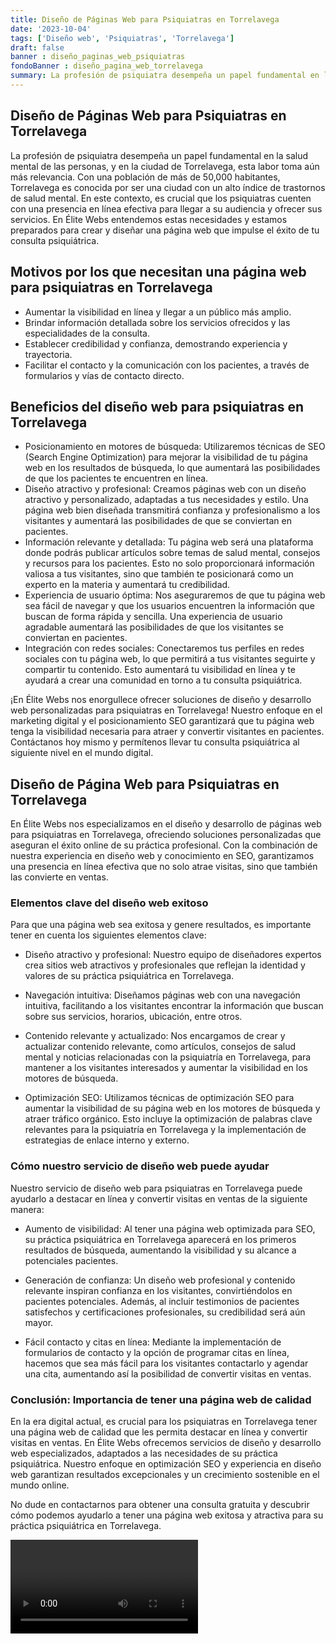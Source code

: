 ```yaml
---
title: Diseño de Páginas Web para Psiquiatras en Torrelavega
date: '2023-10-04'
tags: ['Diseño web', 'Psiquiatras', 'Torrelavega']
draft: false
banner : diseño_paginas_web_psiquiatras
fondoBanner : diseño_pagina_web_torrelavega
summary: La profesión de psiquiatra desempeña un papel fundamental en la salud mental de las personas, y en la ciudad de Torrelavega, esta labor toma aún más relevancia. Con una población de más de 50,000 habitantes, Torrelavega es conocida por ser una ciudad con un alto índice de trastornos de salud mental. En este contexto, es crucial que los psiquiatras cuenten con una presencia en línea efectiva para llegar a su audiencia y ofrecer sus servicios. En Élite Webs entendemos estas necesidades y estamos preparados para crear y diseñar una página web que impulse el éxito de tu consulta psiquiátrica.
---
```


## Diseño de Páginas Web para Psiquiatras en Torrelavega

La profesión de psiquiatra desempeña un papel fundamental en la salud mental de las personas, y en la ciudad de Torrelavega, esta labor toma aún más relevancia. Con una población de más de 50,000 habitantes, Torrelavega es conocida por ser una ciudad con un alto índice de trastornos de salud mental. En este contexto, es crucial que los psiquiatras cuenten con una presencia en línea efectiva para llegar a su audiencia y ofrecer sus servicios. En Élite Webs entendemos estas necesidades y estamos preparados para crear y diseñar una página web que impulse el éxito de tu consulta psiquiátrica.

## Motivos por los que necesitan una página web para psiquiatras en Torrelavega
- Aumentar la visibilidad en línea y llegar a un público más amplio.
- Brindar información detallada sobre los servicios ofrecidos y las especialidades de la consulta.
- Establecer credibilidad y confianza, demostrando experiencia y trayectoria.
- Facilitar el contacto y la comunicación con los pacientes, a través de formularios y vías de contacto directo.

## Beneficios del diseño web para psiquiatras en Torrelavega
- Posicionamiento en motores de búsqueda: Utilizaremos técnicas de SEO (Search Engine Optimization) para mejorar la visibilidad de tu página web en los resultados de búsqueda, lo que aumentará las posibilidades de que los pacientes te encuentren en línea.
- Diseño atractivo y profesional: Creamos páginas web con un diseño atractivo y personalizado, adaptadas a tus necesidades y estilo. Una página web bien diseñada transmitirá confianza y profesionalismo a los visitantes y aumentará las posibilidades de que se conviertan en pacientes.
- Información relevante y detallada: Tu página web será una plataforma donde podrás publicar artículos sobre temas de salud mental, consejos y recursos para los pacientes. Esto no solo proporcionará información valiosa a tus visitantes, sino que también te posicionará como un experto en la materia y aumentará tu credibilidad.
- Experiencia de usuario óptima: Nos aseguraremos de que tu página web sea fácil de navegar y que los usuarios encuentren la información que buscan de forma rápida y sencilla. Una experiencia de usuario agradable aumentará las posibilidades de que los visitantes se conviertan en pacientes.
- Integración con redes sociales: Conectaremos tus perfiles en redes sociales con tu página web, lo que permitirá a tus visitantes seguirte y compartir tu contenido. Esto aumentará tu visibilidad en línea y te ayudará a crear una comunidad en torno a tu consulta psiquiátrica.

¡En Élite Webs nos enorgullece ofrecer soluciones de diseño y desarrollo web personalizadas para psiquiatras en Torrelavega! Nuestro enfoque en el marketing digital y el posicionamiento SEO garantizará que tu página web tenga la visibilidad necesaria para atraer y convertir visitantes en pacientes. Contáctanos hoy mismo y permítenos llevar tu consulta psiquiátrica al siguiente nivel en el mundo digital.

<GifSeo />

<Cta />

## Diseño de Página Web para Psiquiatras en Torrelavega

En Élite Webs nos especializamos en el diseño y desarrollo de páginas web para psiquiatras en Torrelavega, ofreciendo soluciones personalizadas que aseguran el éxito online de su práctica profesional. Con la combinación de nuestra experiencia en diseño web y conocimiento en SEO, garantizamos una presencia en línea efectiva que no solo atrae visitas, sino que también las convierte en ventas.

### Elementos clave del diseño web exitoso

Para que una página web sea exitosa y genere resultados, es importante tener en cuenta los siguientes elementos clave:

- Diseño atractivo y profesional: Nuestro equipo de diseñadores expertos crea sitios web atractivos y profesionales que reflejan la identidad y valores de su práctica psiquiátrica en Torrelavega.

- Navegación intuitiva: Diseñamos páginas web con una navegación intuitiva, facilitando a los visitantes encontrar la información que buscan sobre sus servicios, horarios, ubicación, entre otros.

- Contenido relevante y actualizado: Nos encargamos de crear y actualizar contenido relevante, como artículos, consejos de salud mental y noticias relacionadas con la psiquiatría en Torrelavega, para mantener a los visitantes interesados y aumentar la visibilidad en los motores de búsqueda.

- Optimización SEO: Utilizamos técnicas de optimización SEO para aumentar la visibilidad de su página web en los motores de búsqueda y atraer tráfico orgánico. Esto incluye la optimización de palabras clave relevantes para la psiquiatría en Torrelavega y la implementación de estrategias de enlace interno y externo.

### Cómo nuestro servicio de diseño web puede ayudar

Nuestro servicio de diseño web para psiquiatras en Torrelavega puede ayudarlo a destacar en línea y convertir visitas en ventas de la siguiente manera:

- Aumento de visibilidad: Al tener una página web optimizada para SEO, su práctica psiquiátrica en Torrelavega aparecerá en los primeros resultados de búsqueda, aumentando la visibilidad y su alcance a potenciales pacientes.

- Generación de confianza: Un diseño web profesional y contenido relevante inspiran confianza en los visitantes, convirtiéndolos en pacientes potenciales. Además, al incluir testimonios de pacientes satisfechos y certificaciones profesionales, su credibilidad será aún mayor.

- Fácil contacto y citas en línea: Mediante la implementación de formularios de contacto y la opción de programar citas en línea, hacemos que sea más fácil para los visitantes contactarlo y agendar una cita, aumentando así la posibilidad de convertir visitas en ventas.

### Conclusión: Importancia de tener una página web de calidad

En la era digital actual, es crucial para los psiquiatras en Torrelavega tener una página web de calidad que les permita destacar en línea y convertir visitas en ventas. En Élite Webs ofrecemos servicios de diseño y desarrollo web especializados, adaptados a las necesidades de su práctica psiquiátrica. Nuestro enfoque en optimización SEO y experiencia en diseño web garantizan resultados excepcionales y un crecimiento sostenible en el mundo online.

No dude en contactarnos para obtener una consulta gratuita y descubrir cómo podemos ayudarlo a tener una página web exitosa y atractiva para su práctica psiquiátrica en Torrelavega.

<Video />

<CtaBot job='Psiquiatras' city='Torrelavega'/>

<Gmaps query='Torrelavega+españa+maps' />